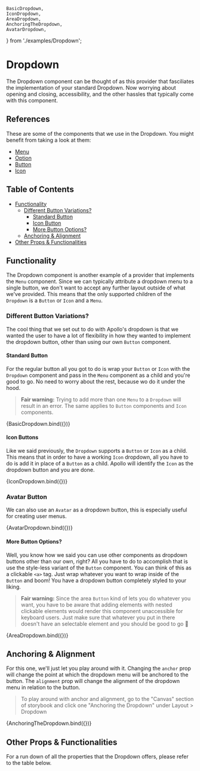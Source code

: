 
    BasicDropdown,
    IconDropdown,
    AreaDropdown,
    AnchoringTheDropdown,
    AvatarDropdown,
} from './examples/Dropdown';

<Meta title="Layout/Dropdown" component={Dropdown} />

# Dropdown

The Dropdown component can be thought of as this provider that fasciliates the implementation of
your standard Dropdown. Now worrying about opening and closing, accessibility, and the other
hassles that typically come with this component.

## References

These are some of the components that we use in the Dropdown. You might benefit from taking a look
at them:

-   [Menu](?path=/docs/interfacing-menu--listbox-menu)
-   [Option](?path=/docs/interfacing-option--default)
-   [Button](?path=/docs/layout-button--standard-button)
-   [Icon](?path=/docs/layout-icon--default)

## Table of Contents

-   [Functionality](#functionality)
    -   [Different Button Variations?](#different-button-variations)
        -   [Standard Button](#standard-button)
        -   [Icon Button](#icon-button)
        -   [More Button Options?](#more-button-options)
    -   [Anchoring & Alignment](#anchoring--alignment)
-   [Other Props & Functionalities](#other-props--functionalities)

## Functionality

The Dropdown component is another example of a provider that implements the `Menu` component. Since
we can typically attribute a dropdown menu to a single button, we don't want to accept any further
layout outside of what we've provided. This means that the only supported children of the `Dropdown`
is a `Button` or `Icon` and a `Menu`.

### Different Button Variations?

The cool thing that we set out to do with Apollo's dropdown is that we wanted the user to have a
lot of flexibility in how they wanted to implement the dropdown button, other than using our own
`Button` component.

#### Standard Button

For the regular button all you got to do is wrap your `Button` or `Icon` with the `Dropdown`
component and pass in the `Menu` component as a child and you're good to go. No need to worry
about the rest, because wo do it under the hood.

> **Fair warning:** Trying to add more than one `Menu` to a `Dropdown` will result in an error.
> The same applies to `Button` components and `Icon` components.

<Canvas>
    <Story name="Basic Dropdown" height="150px">
        {BasicDropdown.bind({})}
    </Story>
</Canvas>

#### Icon Buttons

Like we said previously, the `Dropdown` supports a `Button` or `Icon` as a child. This means that
in order to have a working `Icon` dropdown, all you have to do is add it in place of a `Button`
as a child. Apollo will identify the `Icon` as the dropdown button and you are done.

<Canvas>
    <Story name="Icon Dropdown" height="150px">
        {IconDropdown.bind({})}
    </Story>
</Canvas>

### Avatar Button

We can also use an `Avatar` as a dropdown button, this is especially useful for creating user menus.

<Canvas>
    <Story name="Avatar Dropdown" height="150px">
        {AvatarDropdown.bind({})}
    </Story>
</Canvas>

#### More Button Options?

Well, you know how we said you can use other components as dropdown buttons other than our own, right?
All you have to do to accomplish that is use the style-less variant of the `Button` component. You can
think of this as a clickable `<a>` tag. Just wrap whatever you want to wrap inside of the `Button` and
boom! You have a dropdown button completely styled to your liking.

> **Fair warning:** Since the area `Button` kind of lets you do whatever you want, you have to be aware
> that adding elements with nested clickable elements would render this component unaccessible for
> keyboard users. Just make sure that whatever you put in there doesn't have an selectable element
> and you should be good to go 🙂

<Canvas>
    <Story name="Area Dropdown" height="150px">
        {AreaDropdown.bind({})}
    </Story>
</Canvas>

## Anchoring & Alignment

For this one, we'll just let you play around with it. Changing the `anchor` prop will change the
point at which the dropdown menu will be anchored to the button. The `alignment` prop will change
the alignment of the dropdown menu in relation to the button.

> To play around with anchor and alignment, go to the "Canvas" section of storybook and click one
> "Anchoring the Dropdown" under Layout > Dropdown

<Canvas>
    <Story name="Anchoring the Dropdown" height="400px">
        {AnchoringTheDropdown.bind({})}
    </Story>
</Canvas>

## Other Props & Functionalities

For a run down of all the properties that the Dropdown offers, please refer to the table below.

<ArgsTable of={Dropdown} />
